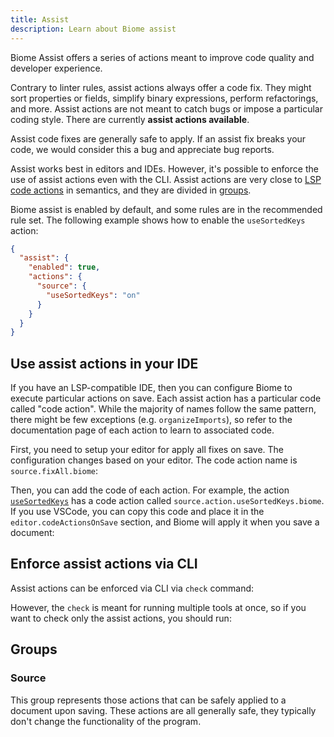 ```yaml
---
title: Assist
description: Learn about Biome assist
---
```



Biome Assist offers a series of actions meant to improve code quality and developer experience.

Contrary to linter rules, assist actions always offer a code fix. They might sort properties or fields, simplify binary expressions, perform refactorings, and more. Assist actions are not meant to catch bugs or impose a particular coding style. There are currently **<NumberOfRules /> assist actions available**.

Assist code fixes are generally safe to apply. If an assist fix breaks your code, we would consider this a bug and appreciate bug reports.

Assist works best in editors and IDEs. However, it's possible to enforce the use of assist actions even with the CLI. Assist actions are very close to [LSP code actions](https://microsoft.github.io/language-server-protocol/specifications/lsp/3.17/specification/#codeActionKind) in semantics, and they are divided in [groups](#groups).

Biome assist is enabled by default, and some rules are in the recommended rule set. The following example shows how to enable the `useSortedKeys` action:

```json title="biome.json"
{
  "assist": {
    "enabled": true,
    "actions": {
      "source": {
        "useSortedKeys": "on"
      }
    }
  }
}
```

## Use assist actions in your IDE

If you have an LSP-compatible IDE, then you can configure Biome to execute particular actions on save. Each assist action has a particular code called "code action". While the majority of names follow the same pattern, there might be few exceptions (e.g. `organizeImports`), so refer to the documentation page of each action to learn to associated code.

First, you need to setup your editor for apply all fixes on save. The configuration changes based on your editor. The code action name is `source.fixAll.biome`:

<EditorAction action="source.fixAll.biome" />

Then, you can add the code of each action. For example, the action [`useSortedKeys`](/assist/actions/use-sorted-keys) has a code action called `source.action.useSortedKeys.biome`. If you use VSCode, you can copy this code and place it in the `editor.codeActionsOnSave` section, and Biome will apply it when you save a document:

<EditorAction includeFixAll action="source.action.useSortedKeys.biome" />

## Enforce assist actions via CLI

Assist actions can be enforced via CLI via `check` command:

<PackageManagerBiomeCommand command="check" />

However, the `check` is meant for running multiple tools at once, so if you want to check only the assist actions, you should run:

<PackageManagerBiomeCommand command="check --formatter-enabled=false --linter-enabled=false" />

## Groups

### Source

This group represents those actions that can be safely applied to a document upon saving. These actions are all generally safe, they typically don't change the functionality of the program.
